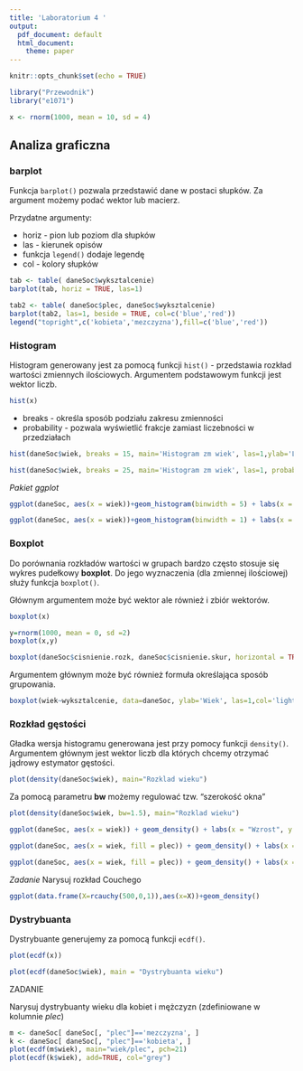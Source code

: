 ```yaml
---
title: 'Laboratorium 4 '
output:
  pdf_document: default
  html_document:
    theme: paper
---
```


```r
knitr::opts_chunk$set(echo = TRUE)
```
```r
library("Przewodnik")
library("e1071")
```
```r
x <- rnorm(1000, mean = 10, sd = 4)
```


## Analiza graficzna

### barplot

Funkcja `barplot()` pozwala przedstawić dane w postaci słupków. Za argument możemy podać wektor lub macierz.

Przydatne argumenty:

* horiz - pion lub poziom dla słupków
* las - kierunek opisów
* funkcja `legend()` dodaje legendę
* col - kolory słupków

```r
tab <- table( daneSoc$wyksztalcenie)
barplot(tab, horiz = TRUE, las=1)

tab2 <- table( daneSoc$plec, daneSoc$wyksztalcenie)
barplot(tab2, las=1, beside = TRUE, col=c('blue','red'))
legend("topright",c('kobieta','mezczyzna'),fill=c('blue','red'))
```

### Histogram

Histogram generowany jest za pomocą funkcji `hist()` - przedstawia rozkład wartości zmiennych ilościowych. Argumentem podstawowym funkcji jest wektor liczb.

```r
hist(x)
```

* breaks - określa sposób podziału zakresu zmienności
* probability - pozwala wyświetlić frakcje zamiast liczebności w przedziałach
```r
hist(daneSoc$wiek, breaks = 15, main='Histogram zm wiek', las=1,ylab='Liczba', xlab="wiek")

hist(daneSoc$wiek, breaks = 25, main='Histogram zm wiek', las=1, probability=TRUE, ylab='Czestosc', xlab="wiek", col="grey", border = "white" )
```


*Pakiet ggplot*

```r
ggplot(daneSoc, aes(x = wiek))+geom_histogram(binwidth = 5) + labs(x = "Wiek", y = "Liczba")

ggplot(daneSoc, aes(x = wiek))+geom_histogram(binwidth = 1) + labs(x = "Wiek", y = "Liczba")
```



### Boxplot

Do porównania rozkładów wartości w grupach bardzo często stosuje się wykres pudełkowy __boxplot__. Do jego wyznaczenia (dla zmiennej ilościowej) służy funkcja `boxplot()`. 

Głównym argumentem może być wektor ale również i zbiór wektorów. 

```r
boxplot(x)

y=rnorm(1000, mean = 0, sd =2)
boxplot(x,y)
```

```r
boxplot(daneSoc$cisnienie.rozk, daneSoc$cisnienie.skur, horizontal = TRUE, names = c('Skurczowe','Rozkurczowe'))
```

Argumentem głównym może być również formuła określająca sposób grupowania.

```r
boxplot(wiek~wyksztalcenie, data=daneSoc, ylab='Wiek', las=1,col='lightgrey', varwidth=TRUE)
```

### Rozkład gęstości

Gładka wersja histogramu generowana jest przy pomocy funkcji `density()`. Argumentem głównym jest wektor liczb dla których chcemy otrzymać jądrowy estymator gęstości.
```r
plot(density(daneSoc$wiek), main="Rozklad wieku")
```

Za pomocą parametru __bw__ możemy regulować tzw. "szerokość okna"
```r
plot(density(daneSoc$wiek, bw=1.5), main="Rozklad wieku")
```

```r
ggplot(daneSoc, aes(x = wiek)) + geom_density() + labs(x = "Wzrost", y = "gęstość")

ggplot(daneSoc, aes(x = wiek, fill = plec)) + geom_density() + labs(x = "Wzrost", y = "gęstość", fill = "Płeć")

ggplot(daneSoc, aes(x = wiek, fill = plec)) + geom_density() + labs(x = "Wzrost", y = "gęstość", fill = "Płeć")+facet_grid(plec ~ .)
```

*Zadanie* 
Narysuj rozkład Couchego 

```r
ggplot(data.frame(X=rcauchy(500,0,1)),aes(x=X))+geom_density()
```


### Dystrybuanta
Dystrybuante generujemy za pomocą funkcji `ecdf()`.
```r
plot(ecdf(x))
```

```r
plot(ecdf(daneSoc$wiek), main = "Dystrybuanta wieku")
```

ZADANIE

Narysuj dystrybuanty wieku dla kobiet i mężczyzn (zdefiniowane w kolumnie _plec_) 
```r
m <- daneSoc[ daneSoc[, "plec"]=='mezczyzna', ]
k <- daneSoc[ daneSoc[, "plec"]=='kobieta', ]
plot(ecdf(m$wiek), main="wiek/plec", pch=21)
plot(ecdf(k$wiek), add=TRUE, col="grey")
```













